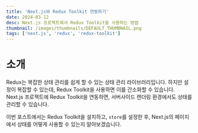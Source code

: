 ```yaml
---
title: 'Next.js와 Redux Toolkit 연동하기'
date: 2024-03-12
desc: Next.js 프로젝트에서 Redux Toolkit을 사용하는 방법
thumbnail: /images/thumbnails/DEFAULT_THUMBNAIL.png
tags: ['next.js', 'redux', 'redux-toolkit']
---
```


# 소개

Redux는 복잡한 상태 관리를 쉽게 할 수 있는 상태 관리 라이브러리입니다. 하지만 설정이 복잡할 수 있는데, Redux Toolkit을 사용하면 이를 간소화할 수 있습니다. Next.js 프로젝트에 Redux Toolkit을 연동하면, 서버사이드 렌더링 환경에서도 상태를 관리할 수 있습니다.

이번 포스트에서는 Redux Toolkit을 설치하고, `store`를 설정한 후, Next.js의 페이지에서 상태를 어떻게 사용할 수 있는지 알아보겠습니다.
